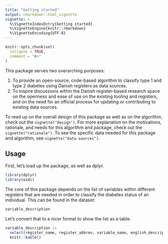 ```yaml
---
title: "Getting started"
output: rmarkdown::html_vignette
vignette: >
  %\VignetteIndexEntry{Getting started}
  %\VignetteEngine{knitr::rmarkdown}
  %\VignetteEncoding{UTF-8}
---
```


```r
knitr::opts_chunk$set(
  collapse = TRUE,
  comment = "#>"
)
```

This package serves two overarching purposes:

1.  To provide an open-source, code-based algorithm to classify type 1
    and type 2 diabetes using Danish registers as data sources.
2.  To inspire discussions within the Danish register-based research
    space on the openness and ease of use on the existing tooling and
    registers, and on the need for an official process for updating or
    contributing to existing data sources.

To read up on the overall design of this package as well as on the
algorithm, check out the `vignette("design")`. For more explanation on
the motivations, rationale, and needs for this algorithm and package,
check out the `vignette("rationale")`. To see the specific data needed
for this package and algorithm, see `vignette("data-sources")`.

## Usage

First, let's load up the package, as well as dplyr.

```r
library(dplyr)
library(osdc)
```

The core of this package depends on the list of variables within
different registers that are needed in order to classify the diabetes
status of an individual. This can be found in the dataset:

```r
variable_description
```

Let's convert that to a nicer format to show the list as a table.

```r
variable_description |> 
  select(register_name, register_abbrev, variable_name, english_description) |> 
  knitr::kable()
```
